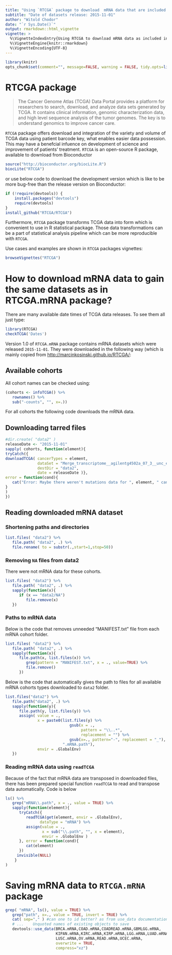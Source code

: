 ```yaml
---
title: "Using `RTCGA` package to download  mRNA data that are included in `RTCGA.mRNA` package"
subtitle: "Date of datasets release: 2015-11-01"
author: "Witold Chodor"
date: "`r Sys.Date()`"
output: rmarkdown::html_vignette
vignette: >
  %\VignetteIndexEntry{Using RTCGA to download mRNA data as included in RTCGA.data}
  %\VignetteEngine{knitr::rmarkdown}
  %\VignetteEncoding{UTF-8}
---
```


```r
library(knitr)
opts_chunk$set(comment="", message=FALSE, warning = FALSE, tidy.opts=list(keep.blank.line=TRUE, width.cutoff=150),options(width=150), eval = FALSE)
```

# RTCGA package

> The Cancer Genome Atlas (TCGA) Data Portal provides a platform for researchers to search, download, and analyze data sets generated by TCGA. It contains clinical information, genomic characterization data, and high level sequence analysis of the tumor genomes. The key is to understand genomics to improve cancer care.

`RTCGA` package offers download and integration of the variety and volume of TCGA data using patient barcode key, what enables easier data possession. This may have a benefcial infuence on  development of science and improvement of patients' treatment. `RTCGA` is an open-source R package, available to download from Bioconductor 

```r
source("http://bioconductor.org/biocLite.R")
biocLite("RTCGA")
```
or use below code to download the development version which is like to be more bug-free than the release version on Bioconductor:

```r
if (!require(devtools)) {
    install.packages("devtools")
    require(devtools)
}
install_github("RTCGA/RTCGA")
```


Furthermore, `RTCGA` package transforms TCGA data into form which is convenient to use in R statistical package. Those data transformations can be a part of statistical analysis pipeline which can be more reproducible with `RTCGA`.

Use cases and examples are shown in `RTCGA` packages vignettes:
```r
browseVignettes("RTCGA")
```

# How to download mRNA data to gain the same datasets as in RTCGA.mRNA package?

There are many available date times of TCGA data releases. To see them all just type:
```r
library(RTCGA)
checkTCGA('Dates')
```

Version 1.0 of `RTCGA.mRNA` package contains mRNA datasets which were released `2015-11-01`. They were downloaded in the following way (which is mainly copied from [http://marcinkosinski.github.io/RTCGA/](http://marcinkosinski.github.io/RTCGA/):

## Available cohorts

All cohort names can be checked using:
```r
(cohorts <- infoTCGA() %>% 
   rownames() %>% 
   sub("-counts", "", x=.))
```

For all cohorts the following code downloads the mRNA data.

## Downloading tarred files
```r
#dir.create( "data2" )
releaseDate <- "2015-11-01"
sapply( cohorts, function(element){
tryCatch({
downloadTCGA( cancerTypes = element, 
              dataSet = "Merge_transcriptome__agilentg4502a_07_3__unc_edu__Level_3__unc_lowess_normalization_gene_level__data.Level_3",
              destDir = "data2", 
              date = releaseDate )},
error = function(cond){
   cat("Error: Maybe there weren't mutations data for ", element, " cancer.\n")
}
)
})
```

## Reading downloaded mRNA dataset

### Shortening paths and directories 

```r
list.files( "data2") %>% 
   file.path( "data2", .) %>%
   file.rename( to = substr(.,start=1,stop=50))
```


### Removing `NA` files from data2

There were not mRNA data for these cohorts.

```r
list.files( "data2") %>%
   file.path( "data2", .) %>%
   sapply(function(x){
      if (x == "data2/NA")
         file.remove(x)      
   })
```

### Paths to mRNA data

Below is the code that removes unneeded "MANIFEST.txt" file from each mRNA cohort folder.

```r
list.files( "data2") %>% 
   file.path( "data2", .) %>%
   sapply(function(x){
      file.path(x, list.files(x)) %>%
         grep(pattern = "MANIFEST.txt", x = ., value=TRUE) %>%
         file.remove()
      })
```

Below is the code that automatically gives the path to files for all available mRNA cohorts types downloaded to `data2` folder.

```r

list.files("data2") %>%
   file.path("data2", .) %>%
   sapply(function(y){
      file.path(y, list.files(y)) %>%
      assign( value = .,
              x = paste0(list.files(y) %>%
                            gsub(x = .,
                                 pattern = "\\..*",
                                 replacement = "") %>%
                            gsub(x=., pattern="-", replacement = "_"),
                         ".mRNA.path"),
              envir = .GlobalEnv)
   })
```

### Reading mRNA data using `readTCGA`

Because of the fact that mRNA data are transposed in downloaded files, there has been prepared special function `readTCGA` to read and transpose data automatically. Code is below

```r
ls() %>%
   grep("mRNA\\.path", x = ., value = TRUE) %>% 
   sapply(function(element){
      tryCatch({
         readTCGA(get(element, envir = .GlobalEnv),
               dataType = "mRNA") %>%
         assign(value = .,
                x = sub("\\.path", "", x = element),
                envir = .GlobalEnv )
      }, error = function(cond){
         cat(element)
      }) 
     invisible(NULL)
    }    
)
```

# Saving mRNA data to `RTCGA.mRNA` package


```r
grep( "mRNA", ls(), value = TRUE) %>%
   grep("path", x=., value = TRUE, invert = TRUE) %>%
   cat( sep="," ) #can one to id better? as from use_data documentation:
   # ...	Unquoted names of existing objects to save
   devtools::use_data(BRCA.mRNA,COAD.mRNA,COADREAD.mRNA,GBMLGG.mRNA,
                      KIPAN.mRNA,KIRC.mRNA,KIRP.mRNA,LGG.mRNA,LUAD.mRNA,
                      LUSC.mRNA,OV.mRNA,READ.mRNA,UCEC.mRNA,
                      overwrite = TRUE,
                      compress="xz")
```
